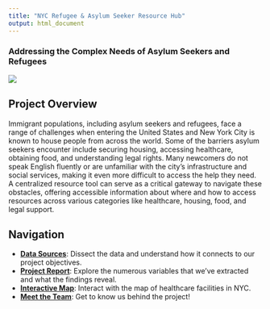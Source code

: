 ```yaml
---
title: "NYC Refugee & Asylum Seeker Resource Hub"
output: html_document
---
```


### Addressing the Complex Needs of Asylum Seekers and Refugees

![](image/coverpagephoto.webp)

## Project Overview 

Immigrant populations, including asylum seekers and refugees, face a range of challenges when entering the United States and New York City is known to house people from across the world. Some of the barriers asylum seekers encounter include securing housing, accessing healthcare, obtaining food, and understanding legal rights. Many newcomers do not speak English fluently or are unfamiliar with the city's infrastructure and social services, making it even more difficult to access the help they need. A centralized resource tool can serve as a critical gateway to navigate these obstacles, offering accessible information about where and how to access resources across various categories like healthcare, housing, food, and legal support.



## Navigation 

- [**Data Sources**](data_processing.html): Dissect the data and understand how it connects to our project objectives. 
- [**Project Report**](project_report.html): Explore the numerous variables that we've extracted and what the findings reveal. 
- [**Interactive Map**](interactive_map.html): Interact with the map of healthcare facilities in NYC. 
- [**Meet the Team**](about_us.html): Get to know us behind the project!

